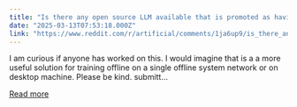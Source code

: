 ```yaml
---
title: "Is there any open source LLM available that is promoted as having the ability to unlearn and possibley even shrink in size?"
date: "2025-03-13T07:53:18.000Z"
link: "https://www.reddit.com/r/artificial/comments/1ja6up9/is_there_any_open_source_llm_available_that_is/"
---
```


I am curious if anyone has worked on this. I would imagine that is a a more useful solution for training offline on a single offline system network or on desktop machine. 
 Please be kind.
    submitt...

[Read more](https://www.reddit.com/r/artificial/comments/1ja6up9/is_there_any_open_source_llm_available_that_is/)
